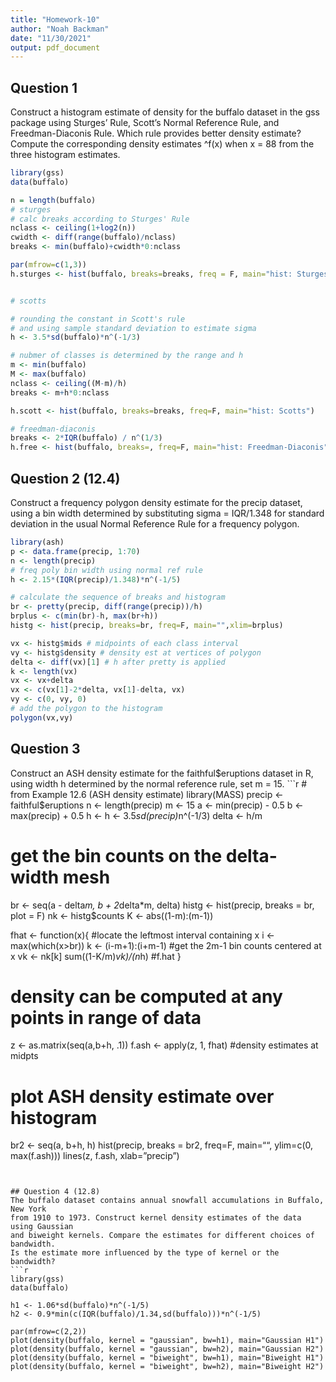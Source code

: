 ---
title: "Homework-10"
author: "Noah Backman"
date: "11/30/2021"
output: pdf_document
---


## Question 1
Construct a histogram estimate of density for the buffalo dataset in the gss package using Sturges' Rule,
Scott's Normal Reference Rule, and Freedman-Diaconis Rule. Which rule provides better density estimate?
Compute the corresponding density estimates ^f(x) when x = 88 from the three histogram estimates.
```{r}
library(gss)
data(buffalo)

n = length(buffalo)
# sturges
# calc breaks according to Sturges' Rule
nclass <- ceiling(1+log2(n))
cwidth <- diff(range(buffalo)/nclass)
breaks <- min(buffalo)+cwidth*0:nclass

par(mfrow=c(1,3))
h.sturges <- hist(buffalo, breaks=breaks, freq = F, main="hist: Sturges")


# scotts

# rounding the constant in Scott's rule
# and using sample standard deviation to estimate sigma 
h <- 3.5*sd(buffalo)*n^(-1/3)

# nubmer of classes is determined by the range and h
m <- min(buffalo)
M <- max(buffalo)
nclass <- ceiling((M-m)/h)
breaks <- m+h*0:nclass

h.scott <- hist(buffalo, breaks=breaks, freq=F, main="hist: Scotts")

# freedman-diaconis
breaks <- 2*IQR(buffalo) / n^(1/3)
h.free <- hist(buffalo, breaks=, freq=F, main="hist: Freedman-Diaconis")


```


## Question 2 (12.4)
Construct a frequency polygon density estimate for the precip dataset,
using a bin width determined by substituting sigma = IQR/1.348 for 
standard deviation in the usual Normal Reference Rule for a frequency polygon.
```{r}
library(ash)
p <- data.frame(precip, 1:70)
n <- length(precip)
# freq poly bin width using normal ref rule
h <- 2.15*(IQR(precip)/1.348)*n^(-1/5)

# calculate the sequence of breaks and histogram
br <- pretty(precip, diff(range(precip))/h)
brplus <- c(min(br)-h, max(br+h))
histg <- hist(precip, breaks=br, freq=F, main="",xlim=brplus)

vx <- histg$mids # midpoints of each class interval
vy <- histg$density # density est at vertices of polygon
delta <- diff(vx)[1] # h after pretty is applied 
k <- length(vx)
vx <- vx+delta
vx <- c(vx[1]-2*delta, vx[1]-delta, vx)
vy <- c(0, vy, 0)
# add the polygon to the histogram
polygon(vx,vy)


```


## Question 3
Construct an ASH density estimate for the faithful$eruptions dataset in R, using width h determined by
the normal reference rule, set m = 15.
```{r}
# from Example 12.6 (ASH density estimate)
library(MASS)
precip <- faithful$eruptions
n <- length(precip)
m <- 15
a <- min(precip) - 0.5
b <- max(precip) + 0.5
h <- h <- 3.5*sd(precip)*n^(-1/3)
delta <- h/m

# get the bin counts on the delta-width mesh
br <- seq(a - delta*m, b + 2*delta*m, delta)
histg <- hist(precip, breaks = br, plot = F)
nk <- histg$counts
K <- abs((1-m):(m-1))

fhat <- function(x){
  #locate the leftmost interval containing x
  i <- max(which(x>br))
  k <- (i-m+1):(i+m-1)
  #get the 2m-1 bin counts centered at x
  vk <- nk[k]
  sum((1-K/m)*vk)/(n*h) #f.hat
}

# density can be computed at any points in range of data
z <- as.matrix(seq(a,b+h, .1))
f.ash <- apply(z, 1, fhat) #density estimates at midpts

# plot ASH density estimate over histogram
br2 <- seq(a, b+h, h)
hist(precip, breaks = br2, freq=F, main="", ylim=c(0, max(f.ash)))
lines(z, f.ash, xlab="precip")

```


## Question 4 (12.8)
The buffalo dataset contains annual snowfall accumulations in Buffalo, New York 
from 1910 to 1973. Construct kernel density estimates of the data using Gaussian
and biweight kernels. Compare the estimates for different choices of bandwidth. 
Is the estimate more influenced by the type of kernel or the bandwidth?
```{r}
library(gss)
data(buffalo)

h1 <- 1.06*sd(buffalo)*n^(-1/5)
h2 <- 0.9*min(c(IQR(buffalo)/1.34,sd(buffalo)))*n^(-1/5)

par(mfrow=c(2,2))
plot(density(buffalo, kernel = "gaussian", bw=h1), main="Gaussian H1")
plot(density(buffalo, kernel = "gaussian", bw=h2), main="Gaussian H2")
plot(density(buffalo, kernel = "biweight", bw=h1), main="Biweight H1")
plot(density(buffalo, kernel = "biweight", bw=h2), main="Biweight H2")


```


